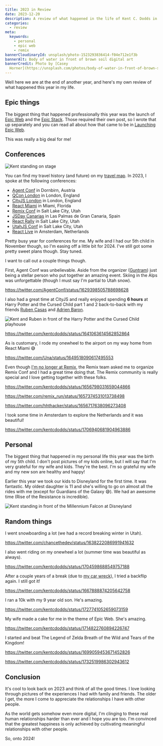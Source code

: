 ```yaml
---
title: 2023 in Review
date: 2023-12-20
description: A review of what happened in the life of Kent C. Dodds in 2023
categories:
  - review
meta:
  keywords:
    - personal
    - epic web
    - remix
bannerCloudinaryId: unsplash/photo-1523293836414-f04e712e1f3b
bannerAlt: Body of water in front of brown soil digital art
bannerCredit: Photo by [Casey
  Horner](https://unsplash.com/photos/body-of-water-in-front-of-brown-soil-digital-art-0D8_tYHIy0o)
---
```


Well here we are at the end of another year, and here's my own review of what
happened this year in my life.

## Epic things

The biggest thing that happened professionally this year was the launch of
[Epic Web](https://www.epicweb.dev) and the
[Epic Stack](https://github.com/epicweb-dev/epic-stack). Those required their
own post, so I wrote that up separately and you can read all about how that came
to be in [Launching Epic Web](/blog/launching-epic-web).

This was really a big deal for me!

## Conferences

![Kent standing on stage](https://res.cloudinary.com/kentcdodds-com/image/upload/kentcdodds.com/content/blog/2023-in-review/kent-speaking)

You can find my travel history (and future) on my
[travel map](https://kcd.im/map). In 2023, I spoke at the following conferences:

- [Agent Conf](https://agent.sh) in Dornbirn, Austria
- [QCon London](https://qconlondon.com/) in London, England
- [CityJS London](https://london.cityjsconf.org/) in London, England
- [React Miami](https://react-miami.com/) in Miami, Florida
- [Remix Conf](https://remix.run/conf) in Salt Lake City, Utah
- [JSDay Canarias](https://jsdaycanarias.com/) in Las Palmas de Gran Canaria,
  Spain
- [React Rally](https://www.reactrally.com) in Salt Lake City, Utah
- [UtahJS Conf](https://conf.utahjs.com/) in Salt Lake City, Utah
- [React Live](https://reactlive.nl/) in Amsterdam, Netherlands

Pretty busy year for conferences for me. My wife and I had our 5th child in
November though, so I'm easing off a little bit for 2024. I've still got some
pretty sweet plans though. Stay tuned.

I want to call out a couple things though.

First, Agent Conf was unbelievable. Aside from the organizer
([Guntram](https://twitter.com/guntrambechtold)) just being a stellar person who
put together an amazing event. Skiing in the Alps was unforgettable (though I
must say I'm partial to Utah snow).

https://twitter.com/AgentConf/status/1629398505788698628

I also had a great time at CityJS and really enjoyed spending **6 hours** at
Harry Potter and the Cursed Child part 1 and 2 back-to-back with my friends
[Ruben Casas](https://twitter.com/Infoxicador) and
[Adrien Baron](https://twitter.com/BaronAdri).

![Kent and Ruben in front of the Harry Potter and the Cursed Child playhouse](https://res.cloudinary.com/kentcdodds-com/image/upload/kentcdodds.com/content/blog/2023-in-review/harry-potter-cursed-child)

https://twitter.com/kentcdodds/status/1641063614562852864

As is customary, I rode my onewheel to the airport on my way home from React
Miami 😅

https://twitter.com/Una/status/1649518090617495553

Even though
[I'm no longer at Remix](https://kentcdodds.com/blog/a-review-of-my-time-at-remix),
the Remix team asked me to organize Remix Conf and I had a great time doing
that. The Remix community is really special and I love getting together with
these folks.

https://twitter.com/kentcdodds/status/1656798031659044866

https://twitter.com/remix_run/status/1657374531013738498

https://twitter.com/hhthacker/status/1656717638096273408

I took some time in Amsterdam to explore the Netherlands and it was beautiful!

https://twitter.com/kentcdodds/status/1706940681904963886

## Personal

The biggest thing that happened in my personal life this year was the birth of
my 5th child. I don't post pictures of my kids online, but I will say that I'm
very grateful for my wife and kids. They're the best. I'm so grateful my wife
and my new son are healthy and happy!

Earlier this year we took our kids to Disneyland for the first time. It was
fantastic. My oldest daughter is 11 and she's willing to go on almost all the
rides with me (except for Guardians of the Galaxy 😅). We had an awesome time
(Rise of the Resistance is incredible).

![Kent standing in front of the Millennium Falcon at Disneyland](https://res.cloudinary.com/kentcdodds-com/image/upload/kentcdodds.com/content/blog/2023-in-review/kent-disneyland)

## Random things

I went snowboarding a lot (we had a record breaking winter in Utah).

https://twitter.com/chancethedev/status/1638222086991941632

I also went riding on my onewheel a lot (summer time was beautiful as always).

https://twitter.com/kentcdodds/status/1704598688549757188

After a couple years of a break (due to [my car wreck](/blog/my-car-accident)),
I tried a backflip again. I still got it!

https://twitter.com/kentcdodds/status/1667888874205642758

I ran a 10k with my 9 year old son. He's amazing.

https://twitter.com/kentcdodds/status/1727741052659073159

My wife made a cake for me in the theme of Epic Web. She's amazing.

https://twitter.com/kentcdodds/status/1714822760894226747

I started and beat The Legend of Zelda Breath of the Wild and Tears of the
Kingdom!

https://twitter.com/kentcdodds/status/1699059453671452826

https://twitter.com/kentcdodds/status/1732519986302943612

## Conclusion

It's cool to look back on 2023 and think of all the good times. I love looking
through pictures of the experiences I had with family and friends. The older I
get, the more I come to appreciate the relationships I have with other people.

As the world gets somehow even more digital, I'm clinging to these real human
relationships harder than ever and I hope you are too. I'm convinced that the
greatest happiness is only achieved by cultivating meaningful relationships with
other people.

So, onto 2024!
